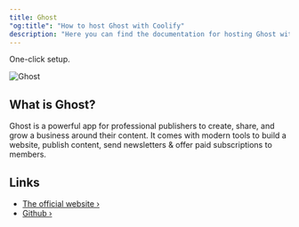 ```yaml
---
title: Ghost
"og:title": "How to host Ghost with Coolify"
description: "Here you can find the documentation for hosting Ghost with Coolify."
---
```


<Check>One-click setup.</Check>

![Ghost](https://user-images.githubusercontent.com/353959/169805900-66be5b89-0859-4816-8da9-528ed7534704.png)

## What is Ghost?

Ghost is a powerful app for professional publishers to create, share, and grow a business around their content. It comes with modern tools to build a website, publish content, send newsletters & offer paid subscriptions to members.

## Links

- [The official website ›](https://ghost.org/)
- [Github ›](https://github.com/TryGhost/Ghost)
